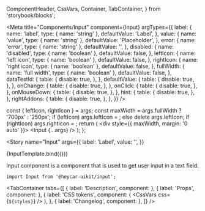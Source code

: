   ComponentHeader,
  CssVars,
  Container,
  TabContainer,
} from 'storybook/blocks';


<!-- Meta -->

<Meta
  title="Components/Input"
  component={Input}
  argTypes={{
    label: {
      name: 'label',
      type: { name: 'string' },
      defaultValue: 'Label',
    },
    value: {
      name: 'value',
      type: { name: 'string' },
      defaultValue: 'Placeholder',
    },
    error: {
      name: 'error',
      type: { name: 'string' },
      defaultValue: '',
    },
    disabled: {
      name: 'disabled',
      type: { name: 'boolean' },
      defaultValue: false,
    },
    leftIcon: {
      name: 'left icon',
      type: { name: 'boolean' },
      defaultValue: false,
    },
    rightIcon: {
      name: 'right icon',
      type: { name: 'boolean' },
      defaultValue: false,
    },
    fullWidth: {
      name: 'full width',
      type: { name: 'boolean' },
      defaultValue: false,
    },
    dataTestId: {
      table: {
        disable: true,
      },
    },
    defaultValue: {
      table: {
        disable: true,
      },
    },
    onChange: {
      table: {
        disable: true,
      },
    },
    onClick: {
      table: {
        disable: true,
      },
    },
    onMouseDown: {
      table: {
        disable: true,
      },
    },
    hint: {
      table: {
        disable: true,
      },
    },
    rightAddons: {
      table: {
        disable: true,
      },
    },
  }}
/>

  const { leftIcon, rightIcon } = args;
  const maxWidth = args.fullWidth ? '700px' : '250px';
  if (leftIcon) args.leftIcon = <Clock />;
  else delete args.leftIcon;
  if (rightIcon) args.rightIcon = <Calendar />;
  return (
    <div style={{ maxWidth, margin: '0 auto' }}>
      <Input {...args} />
    </div>
  );
};

<!-- Canvas -->

<Story
  name="Input"
  args={{
    label: 'Label',
    value: '',
  }}
>
  {InputTemplate.bind({})}
</Story>

<!-- Docs -->

<ComponentHeader
  name="Input"
  version={version}
  stage={1}
  design="https://www.figma.com/file/rrvkvQEoVTOHa7MzyKSaoz/OTP-Global-Design-System?node-id=1426%3A39722"
/>

Input component is a component that is used to get user input in a text field.

```tsx
import Input from '@heycar-uikit/input';
```

<TabContainer
  tabs={[
    { label: 'Description', component: <Description /> },
    { label: 'Props', component: <Props of={Input} /> },
    {
      label: 'CSS tokens',
      component: (
        <CssVars
          css={`
            ${styles}
          `}
        />
      ),
    },
    { label: 'Changelog', component: <Changelog /> },
  ]}
/>
